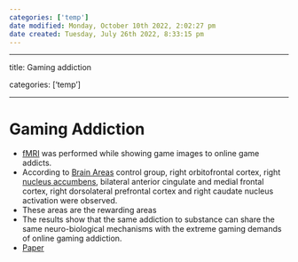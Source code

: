 ```yaml
---
categories: ['temp']
date modified: Monday, October 10th 2022, 2:02:27 pm
date created: Tuesday, July 26th 2022, 8:33:15 pm
---
```


---

title: Gaming addiction

categories: ['temp']

---

# Gaming Addiction
- [fMRI](fMRI.qmd) was performed while showing game images to online game addicts.
- According to [Brain Areas](Brain%20Areas.qmd) control group, right orbitofrontal cortex, right [nucleus accumbens](Nucleus%20Accumbens.qmd), bilateral anterior cingulate and medial frontal cortex, right dorsolateral prefrontal cortex and right caudate nucleus activation were observed.
- These areas are the rewarding areas
- The results show that the same addiction to substance can share the same neuro-biological mechanisms with the extreme gaming demands of online gaming addiction.
- [Paper](https://dergipark.org.tr/en/pub/makuiibf/issue/41626/435845)



